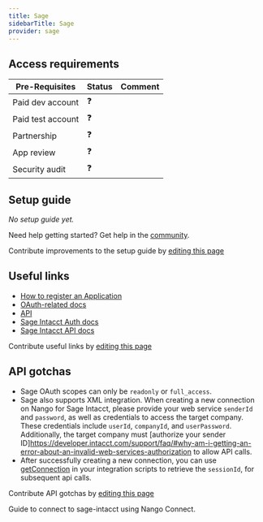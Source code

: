```yaml
---
title: Sage
sidebarTitle: Sage
provider: sage
---
```




<Overview />
<PreBuiltTooling provider={providers[pageMetadata.provider]} />
<PreBuiltUseCases />

## Access requirements
| Pre-Requisites | Status | Comment|
| - | - | - |
| Paid dev account | ❓ |  |
| Paid test account | ❓ |  |
| Partnership | ❓ | |
| App review | ❓ |  |
| Security audit | ❓ | |


## Setup guide

_No setup guide yet._

<Tip>Need help getting started? Get help in the [community](https://nango.dev/slack).</Tip>

<Note>Contribute improvements to the setup guide by [editing this page](https://github.com/nangohq/nango/tree/master/docs-v2/integrations/all/sage.mdx)</Note>


## Useful links

-   [How to register an Application](https://developer.sage.com/accounting/guides/getting-started/client_app_registration/)
-   [OAuth-related docs](https://developer.sage.com/accounting/guides/authenticating/authentication/)
-   [API](https://developer.sage.com/accounting/reference/)
-   [Sage Intacct Auth docs](https://developer.intacct.com/web-services/your-first-api-calls/)
-   [Sage Intacct API docs](https://developer.intacct.com/api/)

<Note>Contribute useful links by [editing this page](https://github.com/nangohq/nango/tree/master/docs-v2/integrations/all/sage.mdx)</Note>

## API gotchas

-   Sage OAuth scopes can only be `readonly` or `full_access`.
-   Sage also supports XML integration. When creating a new connection on Nango for Sage Intacct, please provide your web service `senderId` and `password`, as well as credentials to access the target company. These credentials include `userId`, `companyId`, and `userPassword`. Additionally, the target company must [authorize your sender ID]https://developer.intacct.com/support/faq/#why-am-i-getting-an-error-about-an-invalid-web-services-authorization to allow API calls.
-   After successfully creating a new connection, you can use [getConnection](/reference/scripts#get-the-connection-credentials) in your integration scripts to retrieve the `sessionId`, for subsequent api calls.

<Note>Contribute API gotchas by [editing this page](https://github.com/nangohq/nango/tree/master/docs-v2/integrations/all/sage.mdx)</Note>

<Card title="Connect to sage-intacct" icon="link" href="/integrations/all/sage-intacct/connect" horizontal>
  Guide to connect to sage-intacct using Nango Connect.
</Card>
